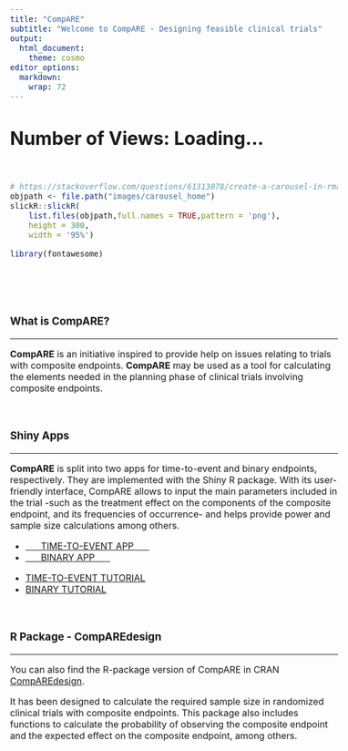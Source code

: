 ---
title: "CompARE"
subtitle: "Welcome to CompARE - Designing feasible clinical trials"
output:
  html_document:
    theme: cosmo
editor_options: 
  markdown: 
    wrap: 72
---

```{=html}
<style type="text/css">
h1.title {
  display: none;
}
</style>
```

```{=html}
<style type="text/css">
.subtitle {
  font-size: 36px;
  font-weight: 500;
  color: DarkRed;
  text-align: center;
}
</style>
```

```{=html}
<style type="text/css">
  body{
  font-size: 12pt;
}
</style>
```

```{=html}
<head>
<!-- Google tag (gtag.js) -->
<script async src="https://www.googletagmanager.com/gtag/js?id=G-EGNE926NLF"></script>
<script>
  window.dataLayer = window.dataLayer || [];
  function gtag(){dataLayer.push(arguments);}
  gtag('js', new Date());

  gtag('config', 'G-EGNE926NLF');
</script>

<title>CompARE</title>
</head>
```

```{=html}
<head>
    <title>View Counter</title>
</head>
<body>
    <h1>Number of Views: <span id="viewCount">Loading...</span></h1>

    <script>
        // Replace 'G-EGNE926NLF' with your Google Analytics view ID
        gtag('config', 'G-EGNE926NLF');

        // Function to fetch view count
        function fetchViewCount() {
            gtag('event', 'page_view', {
                'send_to': 'G-EGNE926NLF',
                'event_callback': function() {
                    var viewCount = gtag.getAll()[0].get('page_view_count');
                    document.getElementById('viewCount').textContent = viewCount;
                }
            });
        }

        // Fetch view count when the page loads
        fetchViewCount();
    </script>
</body>
```


<br>

```{r echo=FALSE}
# https://stackoverflow.com/questions/61313078/create-a-carousel-in-rmarkdown
objpath <- file.path("images/carousel_home")
slickR::slickR(
    list.files(objpath,full.names = TRUE,pattern = 'png'),
    height = 300,
    width = '95%')
```

```{r echo=FALSE}
library(fontawesome)
```

<br>

<br>

### What is CompARE?

<hr>

**CompARE** is an initiative inspired to provide help on issues relating
to trials with composite endpoints. **CompARE** may be used as a tool
for calculating the elements needed in the planning phase of clinical
trials involving composite endpoints.

<br>

### Shiny Apps

<hr>

**CompARE** is split into two apps for time-to-event and binary
endpoints, respectively. They are implemented with the Shiny R package.
With its user-friendly interface, CompARE allows to input the main
parameters included in the trial -such as the treatment effect on the
components of the composite endpoint, and its frequencies of occurrence-
and helps provide power and sample size calculations among others. <br>

<ul class="pager">

<!--this is the style of the button-->

<li><a href="https://www.grbio.eu/compare/CompARETimeToEvent/">      TIME-TO-EVENT
APP      </a></li>

<li><a href="https://www.grbio.eu/compare/CompAREBinary/">      BINARY
APP      </a></li>

</ul>

<ul class="pager">

<!--this is the style of the button-->

<li><a href="https://www.grbio.eu/compare/CompARETimeToEvent/help_Tutorial.html">TIME-TO-EVENT
TUTORIAL</a></li>

<li><a href="https://www.grbio.eu/compare/CompAREBinary/Help-Tutorial.html">BINARY
TUTORIAL</a></li>

</ul>

<br>

### R Package - CompAREdesign

<hr>

You can also find the R-package version of CompARE in CRAN
[CompAREdesign](https://cran.r-project.org/web/packages/CompAREdesign/index.html).

It has been designed to calculate the required sample size in randomized
clinical trials with composite endpoints. This package also includes
functions to calculate the probability of observing the composite
endpoint and the expected effect on the composite endpoint, among
others.
